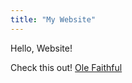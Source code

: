 ```yaml
---
title: "My Website"
---
```


Hello, Website!

Check this out!
<a href="https://ddsshiny.shinyapps.io/FirstShinyApp/">Ole Faithful</a>